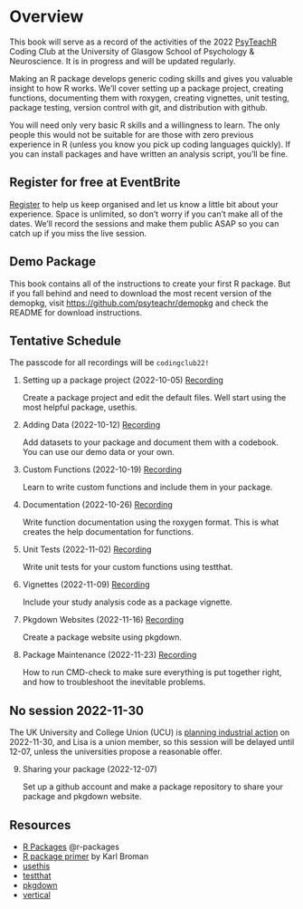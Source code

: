 # Overview {.unnumbered}

This book will serve as a record of the activities of the 2022 [PsyTeachR](https://psyteachr.github.io) Coding Club at the University of Glasgow School of Psychology & Neuroscience. It is in progress and will be updated regularly.

Making an R package develops generic coding skills and gives you valuable insight to how R works. We’ll cover setting up a package project, creating functions, documenting them with roxygen, creating vignettes, unit testing, package testing, version control with git, and distribution with github.

You will need only very basic R skills and a willingness to learn. The only people this would not be suitable for are those with zero previous experience in R (unless you know you pick up coding languages quickly). If you can install packages and have written an analysis script, you'll be fine.

::: {.callout-important}
## Register for free at EventBrite
[Register](https://coding-club-packages.eventbrite.co.uk) to help us keep organised and let us know a little bit about your experience. Space is unlimited, so don't worry if you can't make all of the dates. We'll record the sessions and make them public ASAP so you can catch up if you miss the live session.
:::

## Demo Package

This book contains all of the instructions to create your first R package. But if you fall behind and need to download the most recent version of the demopkg, visit <https://github.com/psyteachr/demopkg> and check the README for download instructions. 

## Tentative Schedule

The passcode for all recordings will be `codingclub22!`

1. Setting up a package project (2022-10-05) [Recording](https://uofglasgow.zoom.us/rec/share/mxeupKeSgQ7ZekH86RV1UQ-4ROAv6xQoJRB7G2Z7lnLovcTGdVVs39mRb1q7cvZn.UYy6h6E6Sc6xOCOr)

    Create a package project and edit the default files. Well start using the most helpful package, usethis.

2. Adding Data (2022-10-12) [Recording](https://uofglasgow.zoom.us/rec/share/o0RHg82nSsyPLSMpA5hxHdqiHnc86H7zmBvzDL-n6ICqq0NQ1wHf8FKF3zvkeGmj.H72yZQDGbVST5gqQ)

    Add datasets to your package and document them with a codebook. You can use our demo data or your own.

3. Custom Functions (2022-10-19) [Recording](https://uofglasgow.zoom.us/rec/share/GsdzG_rdN-ifbRqRndm-lUKXYNqf8dQB12tnkJwmWD2Z8Po4koqArTcHFtH-DXlx.QLwfu5cwMgQ3OCK3)

    Learn to write custom functions and include them in your package.

4. Documentation (2022-10-26) [Recording](https://uofglasgow.zoom.us/rec/share/sOMxVB9wd084RpyVbz_HyFh1tTLP3PqmQVMBBONNc4SucxDYp8u4XSlujlnj7ZW4.egNs8uuVGd1Al5oR)

    Write function documentation using the roxygen format. This is what creates the help documentation for functions.
    
5. Unit Tests (2022-11-02) [Recording](https://uofglasgow.zoom.us/rec/share/F--AV75X9YORfesOFy3-RXFRhoqinE6BVpxcKKj8LJYkMPHdAzR-6mxYRdzsKp8d.eb_tjAl-_A29Ur8P)

    Write unit tests for your custom functions using testthat.

6. Vignettes (2022-11-09) [Recording](https://uofglasgow.zoom.us/rec/share/GkpP8Q473G517qIObour0HjqfylSRMNmcv1EEMOMUM56xXN_fnZQg2OatYPOWx7V.U_7Gy0scEJCNS6bv)

    Include your study analysis code as a package vignette.

7. Pkgdown Websites (2022-11-16) [Recording](https://uofglasgow.zoom.us/rec/share/bRqwxQOd7rNw3ie7xwIx7Oj1le7XoxClIIMWt00-unBzcKe9enVeSSeh9O3B_9l7.0KvcITpFNTLrDghJ)

    Create a package website using pkgdown.

8. Package Maintenance (2022-11-23) [Recording](https://uofglasgow.zoom.us/rec/share/IIjuf9y7xF4t_KuLK_i324CMp3fu71hAnONq93lQr9_d-Ye9leOy7TCrI4VId9TV.jAqwDHjtQir5UpLx)

    How to run CMD-check to make sure everything is put together right, and how to troubleshoot the inevitable problems.
    
::: {.callout-important}
## No session 2022-11-30
The UK University and College Union (UCU) is [planning industrial action](https://www.ucu.org.uk/article/12609/Biggest-ever-university-strikes-set-to-hit-UK-campuses-over-pay-conditions--pensions) on 2022-11-30, and Lisa is a union member, so this session will be delayed until 12-07, unless the universities propose a reasonable offer.
:::

9. Sharing your package (2022-12-07)

    Set up a github account and make a package repository to share your package and pkgdown website.
    
## Resources

* [R Packages](https://r-pkgs.org/) @r-packages
* [R package primer](https://kbroman.org/pkg_primer/) by Karl Broman
* [usethis](https://usethis.r-lib.org/)
* [testthat](https://testthat.r-lib.org/)
* [pkgdown](https://pkgdown.r-lib.org/)
* [vertical](https://crumplab.com/vertical/)
